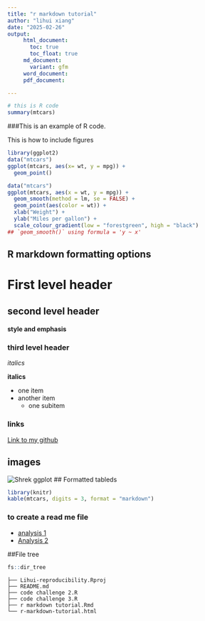 ```yaml
---
title: "r markdown tutorial"
author: "lihui xiang"
date: "2025-02-26"
output:
     html_document:
       toc: true
       toc_float: true
     md_document: 
       variant: gfm
     word_document:
     pdf_document:

---
```

```r
# this is R code
summary(mtcars)
```

###This is an example of R code.



This is how to include figures
```r
library(ggplot2)
data("mtcars")
ggplot(mtcars, aes(x= wt, y = mpg)) +
  geom_point()
```


```r
data("mtcars")
ggplot(mtcars, aes(x = wt, y = mpg)) +
  geom_smooth(method = lm, se = FALSE) +
  geom_point(aes(color = wt)) +
  xlab("Weight") + 
  ylab("Miles per gallon") +
  scale_colour_gradient(low = "forestgreen", high = "black")
## `geom_smooth()` using formula = 'y ~ x'
```


## R markdown formatting options

# First level header
## second level header
#### style and emphasis
### third level header
*italics*

**italics**


- one item
- another item
   - one subitem


### links

[Link to my github](https://github.com/Siya2904-cell/Lihui-reproducibility)


## images
![Shrek ggplot](shrek.jpg)
## Formatted tableds
```r
library(knitr)
kable(mtcars, digits = 3, format = "markdown")
```


### to create a read me file
- [analysis 1](01_Analysis/01_Script.md)
- [Analysis 2](02_Analysis/02_Script.md)

##File tree

```r
fs::dir_tree
```
```
├── Lihui-reproducibility.Rproj
├── README.md
├── code challenge 2.R
├── code challenge 3.R
├── r markdown tutorial.Rmd
└── r-markdown-tutorial.html

```

